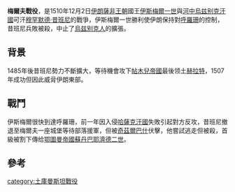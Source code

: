 {{short description|伊朗薩非王朝國王伊斯梅爾一世與河中烏茲別克汗國可汗穆罕默德·昔班尼的戰爭}}
{{Infobox military conflict   
|conflict=梅爾夫戰役 
|partof= [[波斯-烏茲別克戰爭|波斯-烏茲別克戰爭]]
|image=Fresco chehel sotoun 2.jpg
|image_size=300px|caption= “ 1510年沙伊斯梅爾一世與烏茲別克汗穆罕默德·沙伊巴尼之間的梅爾夫之戰”在伊斯法罕的謝赫爾·索通宮中的一幅壁畫。
|date= 1510年12月2日{{sfn|Savory|1998|pp=628–636}}
|place=[[土庫曼斯坦|土庫曼斯坦]][[大呼羅珊|大呼羅珊]][[莫夫|梅爾夫]]
|result= [[薩非王朝|薩非王朝]]取得決定性勝利。{{sfn|Savory|2007|p=35}}
|territory= 薩非王朝重新控制[[大呼羅珊|大呼羅珊]]
|combatant1=[[File:Flag_of_Persia_1502-1524.svg|22px]] [[薩非王朝|薩非王朝]]
|combatant2=[[烏兹别克汗國|布哈拉汗國]]
|commander1=[[伊斯梅爾一世|伊斯梅爾一世]]
|commander2=[[穆罕默德·昔班尼|穆罕默德·昔班尼]] {{KIA}} 
|strength1=17,000<ref name="Ismail">[http://www.britannica.com/EBchecked/topic/296081/Ismail-I Ismāʿīl I] at ''Encyclopædia Britannica''</ref>
|strength2=28,000
|casualties1=不明
|casualties2=10,000{{sfn|Savory|2007|p=36}}
}}
'''梅爾夫戰役'''，是1510年12月2日[[伊朗|伊朗]][[薩非王朝|薩非王朝]]國王[[伊斯梅爾一世|伊斯梅爾一世]]與[[河中|河中]][[烏兹别克汗國|烏兹别克汗國]]可汗[[穆罕默德·昔班尼|穆罕默德·昔班尼]]的戰爭，伊斯梅爾一世勝利使伊朗保持對[[大呼罗珊|呼羅珊]]的控制，昔班尼兵敗被殺，中止了[[烏兹别克人|烏兹别克人]]的擴張。

==背景==
1485年後昔班尼勢力不斷擴大，等待機會攻下[[帖木兒帝國|帖木兒帝國]]最後领土[[赫拉特|赫拉特]]，1507年成功但因此威脋伊朗東部。

==戰鬥==
伊斯梅爾很快到達呼羅珊，前一年因入侵[[哈薩克汗國|哈薩克汗國]]失敗引起對方反攻，昔班尼撤退至梅爾夫一座城堡等待部落援軍，但被[[奇茲爾巴什|奇茲爾巴什]]伏擊，他嘗試逃走但被殺，首級被割下傳给[[鄂圖曼帝國|鄂圖曼帝國]][[苏丹_(称谓)|蘇丹]][[巴耶濟德二世|巴耶濟德二世]]。

==參考==
{{reflist}}

[[category:土庫曼斯坦戰役|category:土庫曼斯坦戰役]]